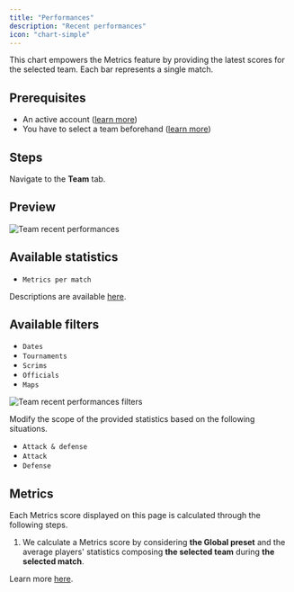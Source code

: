```yaml
---
title: "Performances"
description: "Recent performances"
icon: "chart-simple"
---
```


This chart empowers the Metrics feature by providing the latest scores for the selected team.
Each bar represents a single match.

## Prerequisites

- An active account ([learn more](/get-started/setup))
- You have to select a team beforehand ([learn more](/core/team/root))

## Steps

Navigate to the **Team** tab.

## Preview

<Frame>
    <img
        src="./images/performances/component.png"
        alt="Team recent performances"
    />
</Frame>

## Available statistics

- `Metrics per match`

Descriptions are available [here](/core/statistics-meaning).

## Available filters

- `Dates`
- `Tournaments`
- `Scrims`
- `Officials`
- `Maps`

<Frame>
    <img
        src="./images/performances/filters.png"
        alt="Team recent performances filters"
    />
</Frame>

Modify the scope of the provided statistics based on the following situations.
- `Attack & defense`
- `Attack`
- `Defense`

## Metrics

Each Metrics score displayed on this page is calculated through the following steps.

1. We calculate a Metrics score by considering **the Global preset** and the average players' statistics composing
**the selected team** during **the selected match**.

Learn more [here](/core/metrics).
